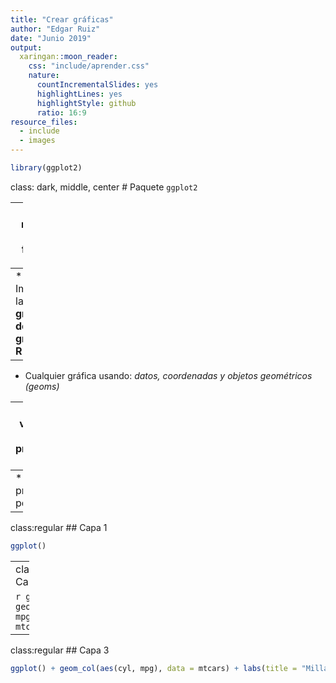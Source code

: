 ```yaml
---
title: "Crear gráficas"
author: "Edgar Ruiz"
date: "Junio 2019"
output:
  xaringan::moon_reader:
    css: "include/aprender.css"
    nature:
      countIncrementalSlides: yes
      highlightLines: yes
      highlightStyle: github
      ratio: 16:9
resource_files:
  - include
  - images
---
```

```r
library(ggplot2)
```


class: dark, middle, center
# Paquete `ggplot2`

---
class: regular
# Como funciona `ggplot2`

--
* Implementa la **gramática de las gráficas** en **R**

--
* Cualquier gráfica usando: *datos, coordenadas y objetos geométricos (geoms)*

--
* Asignar variables a las **propiedades visuales** 

--
* Se programa por **capas**

---
class:regular
## Capa 1

```r
ggplot()
```

---
class:regular
## Capa 2

```r
ggplot() + geom_col(aes(cyl, mpg), data = mtcars)
```

---
class:regular
## Capa 3

```r
ggplot() + geom_col(aes(cyl, mpg), data = mtcars) + labs(title = "Millas por Galon")
```
